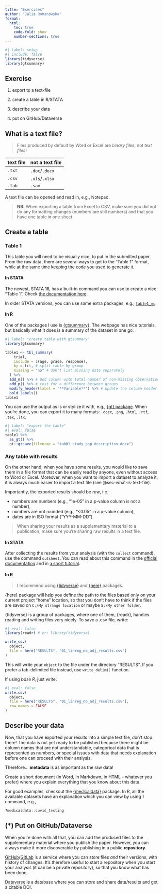 ```yaml
---
title: "Exercises"
author: "Julia Romanowska"
format:
  html:
    toc: true
    code-fold: show
    number-sections: true
---
```


```r
#| label: setup
#| include: false
library(tidyverse)
library(gtsummary)
```

## Exercise

1. export to a text-file

2. create a table in R/STATA

3. describe your data

4. put on GitHub/Dataverse

## What is a text file? {#sec-what-is-text-file}

> Files produced by default by Word or Excel are _binary files_, not _text files_!

| text file | not a text file |
|-----------|-----------------|
| `.txt`    | `.doc`/`.docx`  |
| `.csv`    | `.xls`/`.xlsx`  |
| `.tab`    | `.sav`          |

A text file can be opened and read in, e.g., Notepad.

> **NB:** When exporting a table from Excel to CSV, make sure you did not do
> any formatting changes (numbers are still numbers) and that you have one
> table in one sheet.

## Create a table

### Table 1

This table you will need to be visually nice, to put in the submitted paper.
From the raw data, there are several ways to get to the "Table 1" format,
while at the same time keeping the code you used to generate it.

#### In STATA

The newest, STATA 18, has a built-in command you can use to create a nice "Table 1".
Check [the documentation here](https://www.stata.com/new-in-stata/create-export-descriptive-statistic-tables/).

In older STATA versions, you can use some extra packages, e.g.,
[`table1_mc`](https://blog.uvm.edu/tbplante/2019/07/11/make-a-table-1-in-stata-in-no-time-with-table1_mc/).

#### In R

One of the packages I use is [{gtsummary}](https://www.danieldsjoberg.com/gtsummary/).
The webpage has nice tutorials, but basically what it does is a summary of the
dataset in one go.

```r
#| label: "create table with gtsummary"
library(gtsummary)

table1 <- tbl_summary(
    trial,
    include = c(age, grade, response),
    by = trt, # split table by group
    missing = "no" # don't list missing data separately
  ) %>%
  add_n() %>% # add column with total number of non-missing observations
  add_p() %>% # test for a difference between groups
  modify_header(label = "**Variable**") %>% # update the column header
  bold_labels()
table1
```

You can use the output as is or stylize it with, e.g.,
[{gt} package](https://gt.rstudio.com/). When you're done, you can export it to
many formats: `.docx`, `.png`, `.html`, `.rtf`, `.tex`, `.ltx`.

```r
#| label: "export the table"
#| eval: false
table1 %>%
  as_gt() %>%
  gt::gtsave(filename = "tab01_study_pop_description.docx")
```

### Any table with results

On the other hand, when you have some results, you would like to save them in a
file format that can be easily read by anyone, even without access to Word or
Excel. Moreover, when you want to import a dataset to analyze it, it is always
much easier to import a text file (see @sec-what-is-text-file).

Importantly, the exported results should be _raw_, i.e.:

- numbers are numbers (e.g., "1e-05" in a p-value column is not a number),
- numbers are not rounded (e.g., "<0.05" in a p-value column),
- dates are in ISO format ("YYY-MM-DD").

> When sharing your results as a supplementary material to a publication, make
> sure you're sharing raw results in a text file.

#### In STATA

After collecting the results from your analysis (with the `collect` command), 
use the command `outsheet`. You can read about this command in the 
[official documentation](http://www.stata.com/help.cgi?outsheet) and in
[a short tutorial](https://stats.oarc.ucla.edu/stata/faq/how-do-i-export-stata-dta-files-to-comma-separated-files/).

#### In R

> I recommend using [{tidyverse}](https://www.tidyverse.org/) and
> [{here}](https://here.r-lib.org/) packages.

{here} package will help you define the path to the files based only on your
current project "home" location, so that you don't have to think if the files
are saved on `C:/My strange location` or maybe `S:/My other folder`.

{tidyverse} is a group of packages, where one of them, {readr}, handles reading
and writing files very nicely. To save a .csv file, write:

```r
#| eval: false
library(readr) # or: library(tidyverse)

write_csv(
  object,
  file = here("RESULTS", "01_linreg_no_adj_results.csv")
)
```

This will write your `object` to the file under the directory "RESULTS". If you
prefer a tab-delimited file instead, use `write_delim()` function.

If using _base R_, just write:

```r
#| eval: false
write.csv(
  object,
  file = here("RESULTS", "01_linreg_no_adj_results.csv"),
  row.names = FALSE
)
```

## Describe your data

Now, that you have exported your results into a simple text file, don't stop
there! The data is not yet ready to be published because there might be 
column names that are not understandable, categorical data that is represented
as numbers, or special issues with data that needs explanation before one can
proceed with their analysis.

Therefore... **metadata** is as important as the raw data!

Create a short document (in Word, in Markdown, in HTML - whatever you prefer)
where you explain everything that you know about this data.

For good examples, checkout the
[{medicaldata}](https://higgi13425.github.io/medicaldata/index.html) package.
In R, all the available datasets have an explanation which you can view by
using `?` command, e.g.,

```r
?medicaldata::covid_testing
```

## (*) Put on GitHub/Dataverse

When you're done with all that, you can add the produced files to the
supplementary material where you publish the paper. However, you can always
make it more discoverable by publishing in a public **repository**.

[GitHub](https://github.com/)/[GitLab](https://git.app.uib.no/) is a service
where you can store files _and_ their versions,
with history of changes. It's therefore useful to start a repository when you
start your analysis (it can be a private repository), so that you know what has
been done.

[Dataverse](https://dataverse.no/dataverse/uib) is a database where you can
store and share data/results and get a citable DOI.
